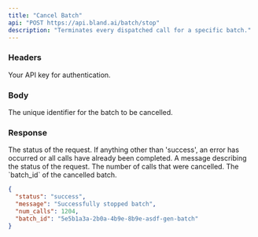 ```yaml
---
title: "Cancel Batch"
api: "POST https://api.bland.ai/batch/stop"
description: "Terminates every dispatched call for a specific batch."
---
```


### Headers

<ParamField header="authorization" type="string" required>
  Your API key for authentication.
</ParamField>

### Body

<ParamField body="batch_id" type="string" required>
  The unique identifier for the batch to be cancelled.
</ParamField>

### Response

<ResponseField name="status" type="string">
  The status of the request. If anything other than 'success', an error has
  occurred or all calls have already been completed.
</ResponseField>

<ResponseField name="message" type="string">
  A message describing the status of the request.
</ResponseField>

<ResponseField name="num_calls" type="number">
  The number of calls that were cancelled.
</ResponseField>

<ResponseField name="batch_id" type="array">
  The `batch_id` of the cancelled batch.
</ResponseField>

<ResponseExample>

```json Response
{
  "status": "success",
  "message": "Successfully stopped batch",
  "num_calls": 1204,
  "batch_id": "5e5b1a3a-2b0a-4b9e-8b9e-asdf-gen-batch"
}
```

</ResponseExample>







